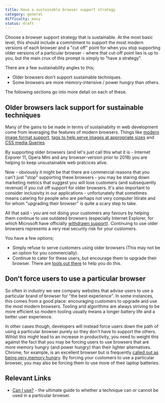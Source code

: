 ```yaml
---
title: Have a sustainable browser support strategy
category: general
difficulty: easy
status: draft
---
```


Choose a browser support strategy that is sustainable. At the most basic level, this should include a commitment to support the most modern versions of each browser and a "cut off" point for when you stop supporting older versions of a particular browser - where that cut-off point lies is up to you, but the main crux of this prompt is simply to "have a strategy".

There are a few sustainability angles to this;

- Older browsers don't support sustainable techniques.
- Some browsers are more memory-intensive / power hungry than others.

The following sections go into more detail on each of these.

## Older browsers lack support for sustainable techniques

Many of the gains to be made in terms of sustainabilty in web development come from leveraging the features of modern browsers. Things like [modern image format support](https://caniuse.com/webp), [tags to help serve images at appropriate sizes](https://developer.mozilla.org/en-US/docs/Web/HTML/Element/picture) and [CSS media Queries](https://caniuse.com/css-mediaqueries).

By supporting older browsers (and let's just call this what it is - Internet Exporer 11, Opera Mini and any browser-version prior to 2018) you are helping to keep unsustainable web pratcices alive.

Now - obviously it might be that there are commercial reasons that you can't just "stop" supporting these browsers - you may be staring down marketing metrics that suggest you will lose customers (and subsequently revenue) if you cut off support for older browsers. It's also important to consider inclusivity in our applications - unfortunately that sometimes means catering for people who are perhaps not very computer litirate and for whom "upgrading their browser" is quite a scary step to take.

All that said - you are not doing your customers any favours by helping them continue to use outdated browsers (especially Internet Explorer, for which Microsoft have officially [withdrawn support](https://blogs.windows.com/windowsexperience/2021/05/19/the-future-of-internet-explorer-on-windows-10-is-in-microsoft-edge/)). Continuing to use older browsers represents a very real security risk for your customers.

You have a few options;

- Simply refuse to serve customers using older browsers (This may not be an option for you commercially).
- Continue to cater for these users, but encourage them to upgrade their browser. There are [tools out there](https://browser-update.org/) to help you do this.

## Don't force users to use a particular browser

So often in industry we see company websites that advise users to use a particular brand of browser for "the best experience". In some instances, this comes from a good place: encouraging customers to upgrade and use the most modern browsers. Tooling and algorithms are always striving to be more efficient so modern tooling usually means a longer battery life and a better user experience.

In other cases though, developers will instead force users down the path of using a particular browser purely so they don't have to support the others. Wihlst this might lead to an increase in productivity, you need to weight this against the fact that you may be forcing users to use browsers that are more memory hungry (and power hungry) than their lighter alternatives. Chrome, for example, is an excellent browser but is frequently [called out as being very memory hungry](https://www.makeuseof.com/tag/chrome-using-much-ram-fix-right-now/). By forcing your customers to use a particular browser, you may also be forcing them to use more of their laptop batteries.

## Relevant Links

- [Can I use?](https://caniuse.com/) - the ultimate guide to whether a technique can or cannot be used in a particular browser.

